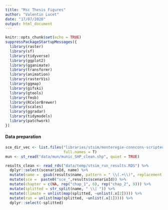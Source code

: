 ```yaml
---
title: "Msc Thesis Figures"
author: "Valentin Lucet"
date: "17/07/2020"
output: html_document
---
```


```r
knitr::opts_chunk$set(echo = TRUE)
suppressPackageStartupMessages({
  library(raster)
  library(sf)
  library(tidyverse)
  library(ggplot2)
  library(gganimate)
  library(transformr)
  library(animation)
  library(rasterVis)
  library(ggmap)
  library(gifski)
  library(gtools)
  library(fmsb)
  library(RColorBrewer)
  library(scales)
  library(ggradar)
  library(tidymodels)
  library(patchwork)
})
```

#### Data preparation

```r
sce_dir_vec <- list.files("libraries/stsim/monteregie-conncons-scripted.ssim.output", 
                          full.names = T)
mun <- st_read("data/mun/munic_SHP_clean.shp", quiet = TRUE)

results_clean <- read_rds("data/temp/stsim_run_results.RDS") %>% 
  dplyr::select(scenarioId, name) %>% 
  mutate(name =  gsub(results$name, pattern = " \\(.+\\)", replacement = "")) %>% 
  mutate(sce =  paste0("sce_",results$scenarioId)) %>% 
  mutate(chapter = c(NA, rep("chap_1", 6), rep("chap_2", 9))) %>% 
  mutate(splitted = str_split(name, " \\| ")) %>% 
  mutate(climate = unlist(map(splitted, ~unlist(.x[2])))) %>% 
  mutate(run = unlist(map(splitted, ~unlist(.x[1])))) %>% 
  dplyr::select(-splitted) 
```


```r
```

